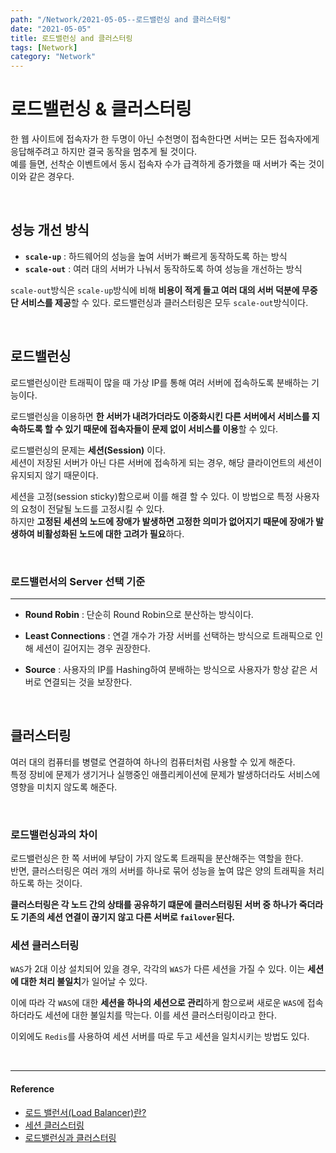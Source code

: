 ---
path: "/Network/2021-05-05--로드밸런싱 and 클러스터링"
date: "2021-05-05"
title: 로드밸런싱 and 클러스터링
tags: [Network]
category: "Network"
---

# 로드밸런싱 & 클러스터링

한 웹 사이트에 접속자가 한 두명이 아닌 수천명이 접속한다면 서버는 모든 접속자에게 응답해주려고 하지만 결국 동작을 멈추게 될 것이다. <br/>예를 들면, 선착순 이벤트에서 동시 접속자 수가 급격하게 증가했을 때 서버가 죽는 것이 이와 같은 경우다.

<br/>

## 성능 개선 방식

- **`scale-up`** : 하드웨어의 성능을 높여 서버가 빠르게 동작하도록 하는 방식
- **`scale-out`** : 여러 대의 서버가 나눠서 동작하도록 하여 성능을 개선하는 방식

`scale-out`방식은 `scale-up`방식에 비해 **비용이 적게 들고 여러 대의 서버 덕분에 무중단 서비스를 제공**할 수 있다.
로드밸런싱과 클러스터링은 모두 `scale-out`방식이다.

<br/>

## 로드밸런싱

로드밸런싱이란 트래픽이 많을 때 가상 IP를 통해 여러 서버에 접속하도록 분배하는 기능이다.

로드밸런싱을 이용하면 **한 서버가 내려가더라도 이중화시킨 다른 서버에서 서비스를 지속하도록 할 수 있기 때문에 접속자들이 문제 없이 서비스를 이용**할 수 있다.

로드밸런싱의 문제는 **세션(Session)** 이다.<br/>세션이 저장된 서버가 아닌 다른 서버에 접속하게 되는 경우, 해당 클라이언트의 세션이 유지되지 않기 때문이다.

세션을 고정(session sticky)함으로써 이를 해결 할 수 있다. 이 방법으로 특정 사용자의 요청이 전달될 노드를 고정시킬 수 있다.<br/> 하지만 **고정된 세션의 노드에 장애가 발생하면 고정한 의미가 없어지기 때문에 장애가 발생하여 비활성화된 노드에 대한 고려가 필요**하다.

<br/>

### 로드밸런서의 Server 선택 기준

---

- **Round Robin** : 단순히 Round Robin으로 분산하는 방식이다.

- **Least Connections** : 연결 개수가 가장 서버를 선택하는 방식으로 트래픽으로 인해 세션이 길어지는 경우 권장한다.

- **Source** : 사용자의 IP를 Hashing하여 분배하는 방식으로 사용자가 항상 같은 서버로 연결되는 것을 보장한다.

<br/>

## 클러스터링

여러 대의 컴퓨터를 병렬로 연결하여 하나의 컴퓨터처럼 사용할 수 있게 해준다.<br/>
특정 장비에 문제가 생기거나 실행중인 애플리케이션에 문제가 발생하더라도 서비스에 영향을 미치지 않도록 해준다.

<br/>

### 로드밸런싱과의 차이

로드밸런싱은 한 쪽 서버에 부담이 가지 않도록 트래픽을 분산해주는 역할을 한다. <br/>반면,  클러스터링은 여러 개의 서버를 하나로 묶어 성능을 높여 많은 양의 트래픽을 처리하도록 하는 것이다.

**클러스터링은 각 노드 간의 상태를 공유하기 떄문에 클러스터링된 서버 중 하나가 죽더라도 기존의 세션 연결이 끊기지 않고 다른 서버로 `failover`된다.**


### 세션 클러스터링

`WAS`가 2대 이상 설치되어 있을 경우, 각각의 `WAS`가 다른 세션을 가질 수 있다. 이는 **세션에 대한 처리 불일치**가 일어날 수 있다.

이에 따라 각 `WAS`에 대한 **세션을 하나의 세션으로 관리**하게 함으로써 새로운 `WAS`에 접속하더라도 세션에 대한 불일치를 막는다. 이를 세션 클러스터링이라고 한다.

이외에도 `Redis`를 사용하여 세션 서버를 따로 두고 세션을 일치시키는 방법도 있다.

<br/>

---

#### Reference

- [로드 밸런서(Load Balancer)란?](https://nesoy.github.io/articles/2018-06/Load-Balancer)
- [세션 클러스터링](https://brownbears.tistory.com/168)
- [로드밸런싱과 클러스터링](https://asfirstalways.tistory.com/m/320?category=656859)